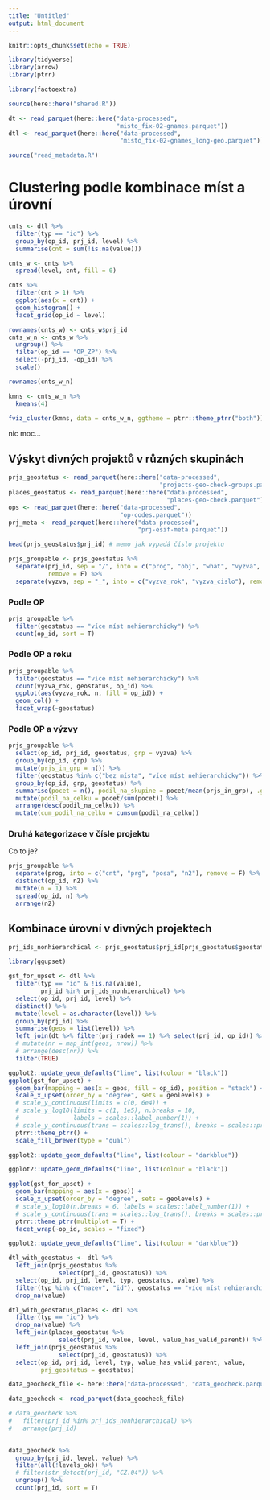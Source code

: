 ```yaml
---
title: "Untitled"
output: html_document
---
```


```r
knitr::opts_chunk$set(echo = TRUE)

library(tidyverse)
library(arrow)
library(ptrr)

library(factoextra)

source(here::here("shared.R"))
```

```r
dt <- read_parquet(here::here("data-processed", 
                              "misto_fix-02-gnames.parquet"))
dtl <- read_parquet(here::here("data-processed", 
                               "misto_fix-02-gnames_long-geo.parquet"))
```

```r
source("read_metadata.R")
```

# Clustering podle kombinace míst a úrovní

```r
cnts <- dtl %>% 
  filter(typ == "id") %>% 
  group_by(op_id, prj_id, level) %>% 
  summarise(cnt = sum(!is.na(value)))

cnts_w <- cnts %>% 
  spread(level, cnt, fill = 0)
```

```r
cnts %>% 
  filter(cnt > 1) %>%
  ggplot(aes(x = cnt)) +
  geom_histogram() +
  facet_grid(op_id ~ level)
```


```r
rownames(cnts_w) <- cnts_w$prj_id
cnts_w_n <- cnts_w %>% 
  ungroup() %>% 
  filter(op_id == "OP_ZP") %>% 
  select(-prj_id, -op_id) %>% 
  scale()

rownames(cnts_w_n)

kmns <- cnts_w_n %>% 
  kmeans(4)

```

```r
fviz_cluster(kmns, data = cnts_w_n, ggtheme = ptrr::theme_ptrr("both"))
```

nic moc...

## Výskyt divných projektů v různých skupinách


```r
prjs_geostatus <- read_parquet(here::here("data-processed",
                                          "projects-geo-check-groups.parquet"))
places_geostatus <- read_parquet(here::here("data-processed",
                                            "places-geo-check.parquet"))
ops <- read_parquet(here::here("data-processed", 
                               "op-codes.parquet"))
prj_meta <- read_parquet(here::here("data-processed", 
                                    "prj-esif-meta.parquet"))
```

```r
head(prjs_geostatus$prj_id) # memo jak vypadá číslo projektu
```


```r
prjs_groupable <- prjs_geostatus %>% 
  separate(prj_id, sep = "/", into = c("prog", "obj", "what", "vyzva", "proj"), 
           remove = F) %>% 
  separate(vyzva, sep = "_", into = c("vyzva_rok", "vyzva_cislo"), remove = F)
```

### Podle OP

```r
prjs_groupable %>% 
  filter(geostatus == "více míst nehierarchicky") %>% 
  count(op_id, sort = T)
```


### Podle OP a roku

```r
prjs_groupable %>% 
  filter(geostatus == "více míst nehierarchicky") %>%
  count(vyzva_rok, geostatus, op_id) %>% 
  ggplot(aes(vyzva_rok, n, fill = op_id)) +
  geom_col() +
  facet_wrap(~geostatus)
```

### Podle OP a výzvy

```r
prjs_groupable %>% 
  select(op_id, prj_id, geostatus, grp = vyzva) %>% 
  group_by(op_id, grp) %>% 
  mutate(prjs_in_grp = n()) %>% 
  filter(geostatus %in% c("bez místa", "více míst nehierarchicky")) %>% 
  group_by(op_id, grp, geostatus) %>% 
  summarise(pocet = n(), podil_na_skupine = pocet/mean(prjs_in_grp), .groups = "drop") %>%
  mutate(podil_na_celku = pocet/sum(pocet)) %>%
  arrange(desc(podil_na_celku)) %>% 
  mutate(cum_podil_na_celku = cumsum(podil_na_celku))
```

### Druhá kategorizace v čísle projektu

Co to je?

```r
prjs_groupable %>% 
  separate(prog, into = c("cnt", "prg", "posa", "n2"), remove = F) %>% 
  distinct(op_id, n2) %>%
  mutate(n = 1) %>% 
  spread(op_id, n) %>% 
  arrange(n2)
```

## Kombinace úrovní v divných projektech

```r
prj_ids_nonhierarchical <- prjs_geostatus$prj_id[prjs_geostatus$geostatus == "více míst nehierarchicky"]
```


```r
library(ggupset)

gst_for_upset <- dtl %>% 
  filter(typ == "id" & !is.na(value),
         prj_id %in% prj_ids_nonhierarchical) %>% 
  select(op_id, prj_id, level) %>%
  distinct() %>% 
  mutate(level = as.character(level)) %>% 
  group_by(prj_id) %>% 
  summarise(geos = list(level)) %>%
  left_join(dt %>% filter(prj_radek == 1) %>% select(prj_id, op_id)) %>% 
  # mutate(nr = map_int(geos, nrow)) %>%
  # arrange(desc(nr)) %>% 
  filter(TRUE)
```


```r
ggplot2::update_geom_defaults("line", list(colour = "black"))
ggplot(gst_for_upset) +
  geom_bar(mapping = aes(x = geos, fill = op_id), position = "stack") +
  scale_x_upset(order_by = "degree", sets = geolevels) +
  # scale_y_continuous(limits = c(0, 6e4)) +
  # scale_y_log10(limits = c(1, 1e5), n.breaks = 10,
  #               labels = scales::label_number(1)) +
  # scale_y_continuous(trans = scales::log_trans(), breaks = scales::pretty_breaks()) +
  ptrr::theme_ptrr() +
  scale_fill_brewer(type = "qual")

ggplot2::update_geom_defaults("line", list(colour = "darkblue"))
```

```r
ggplot2::update_geom_defaults("line", list(colour = "black"))

ggplot(gst_for_upset) +
  geom_bar(mapping = aes(x = geos)) +
  scale_x_upset(order_by = "degree", sets = geolevels) +
  # scale_y_log10(n.breaks = 6, labels = scales::label_number(1)) +
  # scale_y_continuous(trans = scales::log_trans(), breaks = scales::pretty_breaks()) +
  ptrr::theme_ptrr(multiplot = T) +
  facet_wrap(~op_id, scales = "fixed")

ggplot2::update_geom_defaults("line", list(colour = "darkblue"))
```

```r
dtl_with_geostatus <- dtl %>% 
  left_join(prjs_geostatus %>% 
              select(prj_id, geostatus)) %>% 
  select(op_id, prj_id, level, typ, geostatus, value) %>% 
  filter(typ %in% c("nazev", "id"), geostatus == "více míst nehierarchicky") %>% 
  drop_na(value)

dtl_with_geostatus_places <- dtl %>% 
  filter(typ == "id") %>% 
  drop_na(value) %>% 
  left_join(places_geostatus %>% 
              select(prj_id, value, level, value_has_valid_parent)) %>% 
  left_join(prjs_geostatus %>% 
              select(prj_id, geostatus)) %>% 
  select(op_id, prj_id, level, typ, value_has_valid_parent, value, 
         prj_geostatus = geostatus)
```

```r
data_geocheck_file <- here::here("data-processed", "data_geocheck.parquet")

data_geocheck <- read_parquet(data_geocheck_file)

# data_geocheck %>% 
#   filter(prj_id %in% prj_ids_nonhierarchical) %>% 
#   arrange(prj_id)
  
```

```r
data_geocheck %>% 
  group_by(prj_id, level, value) %>% 
  filter(all(!levels_ok)) %>% 
  # filter(str_detect(prj_id, "CZ.04")) %>% 
  ungroup() %>% 
  count(prj_id, sort = T)
```

